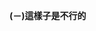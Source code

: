 <span style="font-weight:bold;{{#ifeq:{{#titleparts:{{FULLPAGENAME}}|1}}|Wikipedia:頁面存廢討論||{{#ifeq:{{#titleparts:{{FULLPAGENAME}}|1}}|Wikipedia:檔案存廢討論||background:#ffeeee;color:#ea6485;}}}}">(－)</span>'''這樣子是不行的'''<noinclude>{{Documentation}}</noinclude>